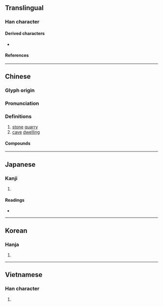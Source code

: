 {{character info/new}}
==Translingual==

===Han character===
{{Han char|rn=40|rad=宀|as=05|sn=8|four=30601|canj=JMR|ids=⿱宀石}}

====Derived characters====
* {{l|mul|[[趤]], [[𮛬]], [[𨧩]], [[𥒳]], [[菪]], [[𡨮]], [[𪬅]], [[𡇵]]}}

====References====
{{Han ref|kx=0283.110|dkj=07103|dj=0557.020|hdz=20919.030|uh=5B95}}

----

==Chinese==
{{zh-forms}}

===Glyph origin===
{{Han etym}}

===Pronunciation===
{{zh-pron
|m=dàng
|c=dong6
|mc=y
|oc=y
|cat=
}}

===Definitions===
{{zh-hanzi}}

# [[stone]] [[quarry]]
# [[cave]] [[dwelling]]

====Compounds====
{{zh-der|偏宕|宕子|宕帳|宕戶|富貴豪宕|延宕|懸宕|推三宕四|推宕|流宕|流宕忘反|浪浪宕宕|疏宕不拘|豪宕|跌宕|跌宕不羈|跌宕不群|跌宕昭彰|跌宕遒麗|震宕|宕機}}

----

==Japanese==

===Kanji===
{{ja-kanji|grade=|rs=宀05}}

# {{defn|lang=ja|sort=宀05}}

====Readings====
* {{ja-readings
|goon=どう
|kanon=とう
|kun=すぎる
}}

----

==Korean==

===Hanja===
{{ko-hanja|hangeul=탕|rv=tang|mr=t'ang}}

# {{defn|lang=ko|sort=宀05}}

----

==Vietnamese==

===Han character===
{{vi-hantu|[[đãng]]|rs=宀05}}

# {{defn|lang=vi|sort=宀05}}